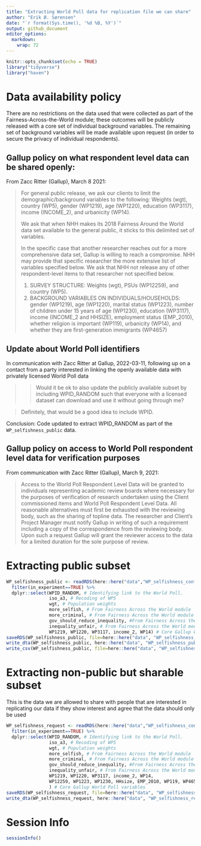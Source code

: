 ```yaml
---
title: "Extracting World Poll data for replication file we can share"
author: "Erik Ø. Sørensen"
date: "`r format(Sys.time(), '%d %B, %Y')`"
output: github_document
editor_options: 
  markdown: 
    wrap: 72
---
```


```r
knitr::opts_chunk$set(echo = TRUE)
library("tidyverse")
library("haven")
```

# Data availability policy

There are no restrictions on the data used that were collected as part
of the Fairness-Across-the-World module; these outcomes will be publicly
released with a core set of individual background variables. The
remaining set of background variables will be made available upon
request (in order to secure the privacy of individual respondents).

## Gallup policy on what respondent level data can be shared openly:

From Zacc Ritter (Gallup), March 8 2021:

> For general public release, we ask our clients to limit the
> demographic/background variables to the following: Weights (wgt),
> country (WP5), gender (WP1219), age (WP1220), education (WP3117),
> income (INCOME_2), and urbanicity (WP14).
>
> We ask that when NHH makes its 2018 Fairness Around the World data set
> available to the general public, it sticks to this delimited set of
> variables.
>
> In the specific case that another researcher reaches out for a more
> comprehensive data set, Gallup is willing to reach a compromise. NHH
> may provide that specific researcher the more extensive list of
> variables specified below. We ask that NHH not release any of other
> respondent-level items to that researcher not specified below.
>
> 1.  SURVEY STRUCTURE: Weights (wgt), PSUs (WP12259), and country
>     (WP5).
> 2.  BACKGROUND VARIABLES ON INDIVIDUALS/HOUSEHOLDS: gender (WP1219),
>     age (WP1220), marital status (WP1223), number of children under 15
>     years of age (WP1230), education (WP3117), income (INCOME_2 and
>     HHSIZE), employment status (EMP_2010), whether religion is
>     important (WP119), urbanicity (WP14), and whether they are
>     first-generation immigrants (WP4657)

## Update about World Poll identifiers

In communication with Zacc Ritter at Gallup, 2022-03-11, following up on a contact
from a party interested in linking the openly available data with privately
licensed World Poll data 

> > Would it be ok to also update the publicly available subset by including WPID_RANDOM such that everyone with a licensed dataset can download and use it 
without going through me?

> Definitely, that would be a good idea to include WPID.

Conclusion: Code updated to extract WPID_RANDOM as part of the `WP_selfishness_public` data.



## Gallup policy on access to World Poll respondent level data for verification purposes

From communication with Zacc Ritter (Gallup), March 9, 2021:

> Access to the World Poll Respondent Level Data will be granted to
> individuals representing academic review boards where necessary for
> the purposes of verification of research undertaken using the Client
> commissioned items and World Poll Respondent Level Data. All
> reasonable alternatives must first be exhausted with the reviewing
> body, such as the sharing of topline data. The researcher and Client's
> Project Manager must notify Gallup in writing of such a requirement
> including a copy of the correspondence from the reviewing body. Upon
> such a request Gallup will grant the reviewer access to the data for a
> limited duration for the sole purpose of review.

# Extracting public subset

```r
WP_selfishness_public <- readRDS(here::here("data","WP_selfishness_confidential.rds")) %>%
  filter(in_experiment==TRUE) %>%
  dplyr::select(WPID_RANDOM, # Identifying link to the World Poll.
                iso_a3, # Recoding of WP5 
                wgt, # Population weights
                more_selfish, # From Fairness Across the World module
                more_criminal, # From Fairness Across the World module
                gov_should_reduce_inequality, #From Fairness Across the World module
                inequality_unfair, # From Fairness Across the World module
                WP1219, WP1220, WP3117, income_2, WP14) # Core Gallup World Poll variables
saveRDS(WP_selfishness_public, file=here::here("data", "WP_selfishness_public.rds"))
write_dta(WP_selfishness_public, here::here("data", "WP_selfishness_public.dta"))
write_csv(WP_selfishness_public, file=here::here("data", "WP_selfishness_public.csv"))
```

# Extracting non-public but sharable subset
This is the data we are allowed to share with people that are interested in replicating our
data if they show interest and agree that the data should only be used 

```r
WP_selfishness_request <- readRDS(here::here("data","WP_selfishness_confidential.rds")) %>%
  filter(in_experiment==TRUE) %>%
  dplyr::select(WPID_RANDOM, # Identifying link to the World Poll.
                iso_a3, # Recoding of WP5 
                wgt, # Population weights
                more_selfish, # From Fairness Across the World module
                more_criminal, # From Fairness Across the World module
                gov_should_reduce_inequality, #From Fairness Across the World module
                inequality_unfair, # From Fairness Across the World module
                WP1219, WP1220, WP3117, income_2, WP14,
                WP12259, WP1223, WP1230, HHsize, EMP_2010, WP119, WP4657
                ) # Core Gallup World Poll variables
saveRDS(WP_selfishness_request, file=here::here("data", "WP_selfishness_request.rds"))
write_dta(WP_selfishness_request, here::here("data", "WP_selfishness_request.dta"))
```





# Session Info

```r
sessionInfo()
```
